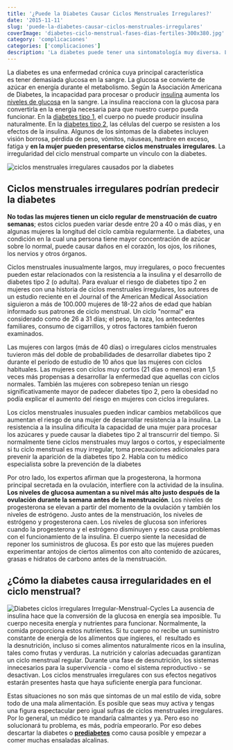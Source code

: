 ```yaml
---
title: '¿Puede la Diabetes Causar Ciclos Menstruales Irregulares?'
date: '2015-11-11'
slug: 'puede-la-diabetes-causar-ciclos-menstruales-irregulares'
coverImage: 'diabetes-ciclo-menstrual-fases-dias-fertiles-300x380.jpg'
category: 'complicaciones'
categories: ['complicaciones']
description: 'La diabetes puede tener una sintomatología muy diversa. La irregularidad del ciclo menstrual comparte un vínculo con la diabetes'
---
```


La diabetes es una enfermedad crónica cuya principal característica es tener demasiada glucosa en la sangre. La glucosa se convierte de azúcar en energía durante el metabolismo. Según la Asociación Americana de Diabetes, la incapacidad para procesar o producir [insulina](/que-es-la-insulina-cuantos-tipos-existen/) aumenta los [niveles de glucosa](/cuanto-es-el-nivel-normal-de-glucosa/) en la sangre. La insulina reacciona con la glucosa para convertirla en la energía necesaria para que nuestro cuerpo pueda funcionar. En la [diabetes tipo 1](/diabetes-tipo-1-diagnosticado/), el cuerpo no puede producir insulina naturalmente. En la [diabetes tipo 2](/diabetes-tipo-2/), las células del cuerpo se resisten a los efectos de la insulina. Algunos de los síntomas de la diabetes incluyen visión borrosa, pérdida de peso, vómitos, náuseas, hambre en exceso, fatiga y **en la mujer pueden presentarse ciclos menstruales irregulares**. La irregularidad del ciclo menstrual comparte un vínculo con la diabetes.

![ciclos menstruales irregulares causados por la diabetes](/images/diabetes-ciclos-irregulares-irregular-menstrual.jpeg)

## Ciclos menstruales irregulares podrían predecir la diabetes

**No todas las mujeres tienen un ciclo regular de menstruación de cuatro semanas**; estos ciclos pueden variar desde entre 20 a 40 o más días, y en algunas mujeres la longitud del ciclo cambia regularmente. La diabetes, una condición en la cual una persona tiene mayor concentración de azúcar sobre lo normal, puede causar daños en el corazón, los ojos, los riñones, los nervios y otros órganos.

Ciclos menstruales inusualmente largos, muy irregulares, o poco frecuentes pueden estar relacionados con la resistencia a la insulina y el desarrollo de diabetes tipo 2 (o adulta). Para evaluar el riesgo de diabetes tipo 2 en mujeres con una historia de ciclos menstruales irregulares, los autores de un estudio reciente en el Journal of the American Medical Association siguieron a más de 100.000 mujeres de 18-22 años de edad que habían informado sus patrones de ciclo menstrual. Un ciclo "normal" era considerado como de 26 a 31 días; el peso, la raza, los antecedentes familiares, consumo de cigarrillos, y otros factores también fueron examinados.

Las mujeres con largos (más de 40 días) o irregulares ciclos menstruales tuvieron más del doble de probabilidades de desarrollar diabetes tipo 2 durante el período de estudio de 10 años que las mujeres con ciclos habituales. Las mujeres con ciclos muy cortos (21 días o menos) eran 1,5 veces más propensas a desarrollar la enfermedad que aquellas con ciclos normales. También las mujeres con sobrepeso tenían un riesgo significativamente mayor de padecer diabetes tipo 2, pero la obesidad no podía explicar el aumento del riesgo en mujeres con ciclos irregulares.

Los ciclos menstruales inusuales pueden indicar cambios metabólicos que aumentan el riesgo de una mujer de desarrollar resistencia a la insulina. La resistencia a la insulina dificulta la capacidad de una mujer para procesar los azúcares y puede causar la diabetes tipo 2 al transcurrir del tiempo. Si normalmente tiene ciclos menstruales muy largos o cortos, y especialmente si tu ciclo menstrual es muy irregular, toma precauciones adicionales para prevenir la aparición de la diabetes tipo 2. Habla con tu médico especialista sobre la prevención de la diabetes

Por otro lado, los expertos afirman que la progesterona, la hormona principal secretada en la ovulación, interfiere con la actividad de la insulina. **Los niveles de glucosa aumentan a su nivel más alto justo después de la ovulación durante la semana antes de la menstruación**. Los niveles de progesterona se elevan a partir del momento de la ovulación y también los niveles de estrógeno. Justo antes de la menstruación, los niveles de estrógeno y progesterona caen. Los niveles de glucosa son inferiores cuando la progesterona y el estrógeno disminuyen y eso causa problemas con el funcionamiento de la insulina. El cuerpo siente la necesidad de reponer los suministros de glucosa. Es por esto que las mujeres pueden experimentar antojos de ciertos alimentos con alto contenido de azúcares, grasas e hidratos de carbono antes de la menstruación.

## ¿Cómo la diabetes causa irregularidades en el ciclo menstrual?

![Diabetes ciclos irregulares Irregular-Menstrual-Cycles](images/diabetes-ciclos-irregulares-irregular-menstrual-cycles.jpeg)
La ausencia de insulina hace que la conversión de la glucosa en energía sea imposible. Tu cuerpo necesita energía y nutrientes para funcionar. Normalmente, la comida proporciona estos nutrientes. Si tu cuerpo no recibe un suministro constante de energía de los alimentos que ingieres, el  resultado es la desnutrición, incluso si comes alimentos naturalmente ricos en la insulina, tales como frutas y verduras. La nutrición y calorías adecuadas garantizan un ciclo menstrual regular. Durante una fase de desnutrición, los sistemas innecesarios para la supervivencia - como el sistema reproductivo - se desactivan. Los ciclos menstruales irregulares con sus efectos negativos estarán presentes hasta que haya suficiente energía para funcionar.

Estas situaciones no son más que sintomas de un mal estilo de vida, sobre todo de una mala alimentación. Es posible que seas muy activa y tengas una figura espectacular pero igual sufras de ciclos menstruales irregulares. Por lo general, un médico te mandaría calmantes y ya. Pero eso no solucionará tu problema, es más, podría empeorarlo. Por eso debes descartar la diabetes o [**prediabetes**](/las-5-cosas-que-hay-que-saber-sobre-la-prediabetes/) como causa posible y empezar a comer muchas ensaladas alcalinas.
